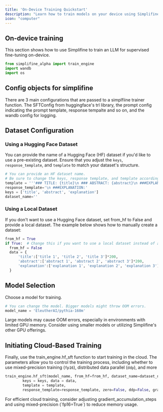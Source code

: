 ```yaml
---
title: 'On-Device Training Quickstart'
description: "Learn how to train models on your device using Simplifine."
icon: "computer"
---
```


## On-device training

This section shows how to use Simplifine to train an LLM for supervised fine-tuning on-device. 

```python
from simplifine_alpha import train_engine
import wandb
import os
```

## Config objects for simplifine

There are 3 main configurations that are passed to a simplfiine trainer function. The SFTConfig from huggingface's trl library, the prompt config indicating the prompt template, response tempalte and so on, and the wandb config for logging. 

## Dataset Configuration
### Using a Hugging Face Dataset
You can provide the name of a Hugging Face (HF) dataset if you'd like to use a pre-existing dataset. Ensure that you adjust the `keys`, `response_template`, and `template` to match your dataset's structure.

```python
# You can provide an HF dataset name.
# Be sure to change the keys, response template, and template accordingly.
template = '''### TITLE: {title}\n ### ABSTRACT: {abstract}\n ###EXPLANATION: {explanation}'''
response_template='\n ###EXPLANATION:'
keys = ['title', 'abstract', 'explanation']
dataset_name=''
```

### Using a Local Dataset
If you don't want to use a Hugging Face dataset, set from_hf to False and provide a local dataset. The example below shows how to manually create a dataset:

``` python
from_hf = True
if True:  # Change this if you want to use a local dataset instead of a Hugging Face dataset.
  from_hf = False
  data = {
      'title':['title 1', 'title 2', 'title 3']*200,
      'abstract':['abstract 1', 'abstract 2', 'abstract 3']*200,
      'explanation':['explanation 1', 'explanation 2', 'explanation 3']*200
  }
```

## Model Selection
Choose a model for training. 
``` python
# You can change the model. Bigger models might throw OOM errors.
model_name = 'EleutherAI/pythia-160m'
```
<Warning>
Large models may cause OOM errors, especially in environments with limited GPU memory. Consider using smaller models or utilizing Simplifine's other GPU offerings.
</Warning>

## Initiating Cloud-Based Training
Finally, use the train_engine.hf_sft function to start training in the cloud. The parameters allow you to control the training process, including whether to use mixed-precision training (`fp16`), distributed data parallel (`ddp`), and more

``` python
train_engine.hf_sft(model_name, from_hf=from_hf, dataset_name=dataset_name,
        keys = keys, data = data,
        template = template,
        response_template=response_template, zero=False, ddp=False, gradient_accumulation_steps=4, fp16=True, max_seq_length=2048)
```
<Tip>
  For efficient cloud training, consider adjusting gradient_accumulation_steps and using mixed-precision (`fp16=True`) to reduce memory usage.
</Tip>
